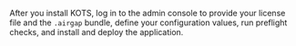 After you install KOTS, log in to the admin console to provide your license file and the `.airgap` bundle, define your configuration values, run preflight checks, and install and deploy the application.